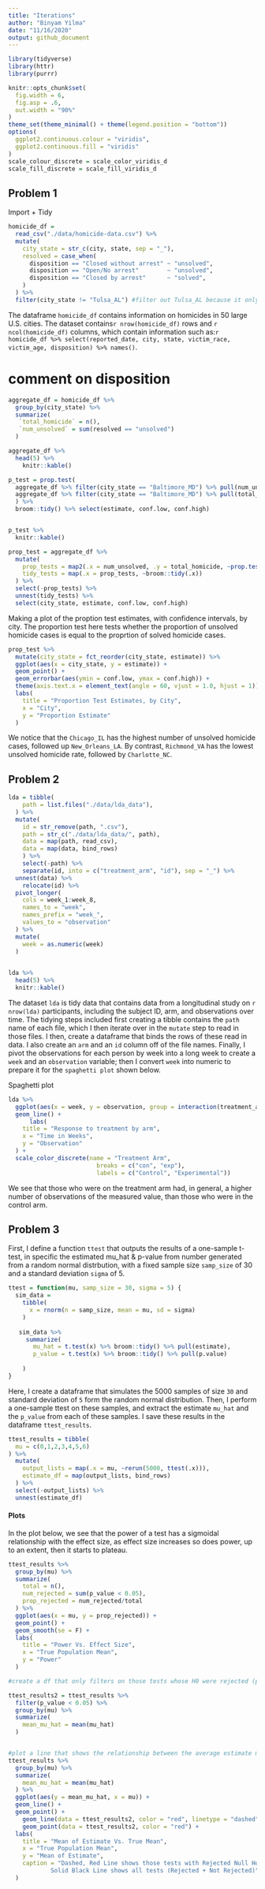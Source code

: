 ```yaml
---
title: "Iterations"
author: "Binyam Yilma"
date: "11/16/2020"
output: github_document
---
```



```r
library(tidyverse)
library(httr)
library(purrr)

knitr::opts_chunk$set(
  fig.width = 6,
  fig.asp = .6,
  out.width = "90%"
)
theme_set(theme_minimal() + theme(legend.position = "bottom"))
options(
  ggplot2.continuous.colour = "viridis",
  ggplot2.continuous.fill = "viridis"
)
scale_colour_discrete = scale_color_viridis_d
scale_fill_discrete = scale_fill_viridis_d
```

## Problem 1


Import + Tidy
```r
homicide_df = 
  read_csv("./data/homicide-data.csv") %>% 
  mutate(
    city_state = str_c(city, state, sep = "_"),
    resolved = case_when(
      disposition == "Closed without arrest" ~ "unsolved",
      disposition == "Open/No arrest"        ~ "unsolved",
      disposition == "Closed by arrest"      ~ "solved",
    )
  ) %>% 
  filter(city_state != "Tulsa_AL") #filter out Tulsa_AL because it only contains one observation - probably a data entry mistake
```

The dataframe `homicide_df` contains information on homicides in 50 large U.S. cities. The dataset contains`r nrow(homicide_df)` rows and `r ncol(homicide_df)` columns, which contain information such as:`r homicide_df %>% select(reported_date, city, state, victim_race, victim_age, disposition) %>% names()`.

#  comment on disposition

```r
aggregate_df = homicide_df %>% 
  group_by(city_state) %>% 
  summarize(
   `total_homicide` = n(),
   `num_unsolved` = sum(resolved == "unsolved")
  ) 

aggregate_df %>% 
  head(5) %>% 
    knitr::kable()

```


```r
p_test = prop.test(
  aggregate_df %>% filter(city_state == "Baltimore_MD") %>% pull(num_unsolved), 
  aggregate_df %>% filter(city_state == "Baltimore_MD") %>% pull(total_homicide)
  ) %>% 
  broom::tidy() %>% select(estimate, conf.low, conf.high)


p_test %>% 
  knitr::kable()
```


```r
prop_test = aggregate_df %>% 
  mutate(
    prop_tests = map2(.x = num_unsolved, .y = total_homicide, ~prop.test(x = .x, n = .y)),
    tidy_tests = map(.x = prop_tests, ~broom::tidy(.x))
  ) %>% 
  select(-prop_tests) %>% 
  unnest(tidy_tests) %>% 
  select(city_state, estimate, conf.low, conf.high)
```


Making a plot of the proption test estimates, with confidence intervals, by city. The proportion test here tests whether the proportion of unsolved homicide cases is equal to the proprtion of solved homicide cases. 

```r
prop_test %>% 
  mutate(city_state = fct_reorder(city_state, estimate)) %>% 
  ggplot(aes(x = city_state, y = estimate)) +
  geom_point() + 
  geom_errorbar(aes(ymin = conf.low, ymax = conf.high)) + 
  theme(axis.text.x = element_text(angle = 60, vjust = 1.0, hjust = 1)) + 
  labs(
    title = "Proportion Test Estimates, by City",
    x = "City",
    y = "Proportion Estimate"
  )
```

We notice that the `Chicago_IL` has the highest number of unsolved homicide cases, followed up `New_Orleans_LA`. By contrast, `Richmond_VA` has the lowest unsolved homicide rate, followed by `Charlotte_NC`.


## Problem 2

```r
lda = tibble(
    path = list.files("./data/lda_data"),
  ) %>% 
  mutate(
    id = str_remove(path, ".csv"),
    path = str_c("./data/lda_data/", path),
    data = map(path, read_csv),
    data = map(data, bind_rows)
    ) %>% 
    select(-path) %>% 
    separate(id, into = c("treatment_arm", "id"), sep = "_") %>% 
  unnest(data) %>% 
    relocate(id) %>% 
  pivot_longer(
    cols = week_1:week_8,
    names_to = "week",
    names_prefix = "week_",
    values_to = "observation"
  ) %>% 
  mutate(
    week = as.numeric(week)
  )
    

lda %>% 
  head(5) %>% 
  knitr::kable()

```


The dataset `lda` is tidy data that contains data from a longitudinal study on `r nrow(lda)` participants, including the subject ID, arm, and observations over time. The tidying steps included first creating a tibble contains the `path` name of each file, which I then iterate over in the `mutate` step to read in those files. I then, create a dataframe that binds the rows of these read in data. I also create an `arm` and an `id` column off of the file names. Finally, I pivot the observations for each person by week into a long week to create a `week` and an `observation` variable; then I convert `week` into numeric to prepare it for the `spaghetti plot` shown below.



Spaghetti plot
```r
lda %>% 
  ggplot(aes(x = week, y = observation, group = interaction(treatment_arm, id), color = treatment_arm)) + 
  geom_line() + 
      labs(
    title = "Response to treatment by arm",
    x = "Time in Weeks",
    y = "Observation"
  ) + 
  scale_color_discrete(name = "Treatment Arm",
                         breaks = c("con", "exp"),
                         labels = c("Control", "Experimental"))
```

We see that those who were on the treatment arm had, in general, a higher number of observations of the measured value, than those who were in the control arm. 


## Problem 3

First, I define a function `ttest` that outputs the results of a one-sample t-test, in specific the estimated mu_hat & p-value
from number generated from a random normal distrbution, with a fixed sample size `samp_size` of 30 and a standard deviation `sigma` of 5. 
```r
ttest = function(mu, samp_size = 30, sigma = 5) {
  sim_data = 
    tibble(
      x = rnorm(n = samp_size, mean = mu, sd = sigma)
    )
  
   sim_data %>% 
     summarize(
       mu_hat = t.test(x) %>% broom::tidy() %>% pull(estimate),
       p_value = t.test(x) %>% broom::tidy() %>% pull(p.value)
       
    )
}

```

Here, I create a dataframe that simulates the 5000 samples of size `30` and standard deviation of `5` form the random normal distribution. Then, I perform a one-sample ttest on these samples, and extract the estimate `mu_hat` and the `p_value` from each of these samples. I save these results in the dataframe `ttest_results`.
```r
ttest_results = tibble(
  mu = c(0,1,2,3,4,5,6)
) %>% 
  mutate(
    output_lists = map(.x = mu, ~rerun(5000, ttest(.x))),
    estimate_df = map(output_lists, bind_rows)
  ) %>% 
  select(-output_lists) %>% 
  unnest(estimate_df) 
```

#### Plots

In the plot below, we see that the power of a test has a sigmoidal relationship with the effect size, as effect size increases so does power, up to an extent, then it starts to plateau. 
```r
ttest_results %>% 
  group_by(mu) %>% 
  summarize(
    total = n(), 
    num_rejected = sum(p_value < 0.05), 
    prop_rejected = num_rejected/total
  ) %>% 
  ggplot(aes(x = mu, y = prop_rejected)) + 
  geom_point() + 
  geom_smooth(se = F) + 
  labs(
    title = "Power Vs. Effect Size",
    x = "True Population Mean",
    y = "Power"
  )

```


```r
#create a df that only filters on those tests whose H0 were rejected (p-value < 0.05)

ttest_results2 = ttest_results %>% 
  filter(p_value < 0.05) %>% 
  group_by(mu) %>% 
  summarize(
    mean_mu_hat = mean(mu_hat)
  ) 


#plot a line that shows the relationship between the average estimate mu_hat & the true mean mu overall, as well as for those tests with p-values less than 0.05
ttest_results %>% 
  group_by(mu) %>% 
  summarize(
    mean_mu_hat = mean(mu_hat)
  ) %>% 
  ggplot(aes(y = mean_mu_hat, x = mu)) + 
  geom_line() + 
  geom_point() +
    geom_line(data = ttest_results2, color = "red", linetype = "dashed") +
    geom_point(data = ttest_results2, color = "red") + 
  labs(
    title = "Mean of Estimate Vs. True Mean",
    x = "True Population Mean",
    y = "Mean of Estimate",
    caption = "Dashed, Red Line shows those tests with Rejected Null Ho \n
            Solid Black Line shows all tests (Rejected + Not Rejected)"
  ) 
```


